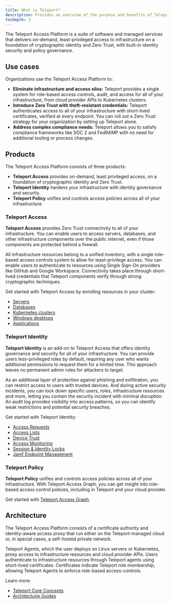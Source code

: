 ```yaml
---
title: What is Teleport?
description: Provides an overview of the purpose and benefits of Teleport Access Platform, which allows you to implement Zero Trust for all of your infrastructure.
tocDepth: 3
---
```


The Teleport Access Platform is a suite of software and managed services that
delivers on-demand, least-privileged access to infrastructure on a foundation of
cryptographic identity and Zero Trust, with built-in identity security and
policy governance.

## Use cases

Organizations use the Teleport Access Platform to:

- **Eliminate infrastructure and access silos:** Teleport provides a single
  system for role-based access controls, audit, and access for all of your
  infrastructure, from cloud provider APIs to Kubernetes clusters.
- **Introduce Zero Trust with theft-resistant credentials:** Teleport
  authenticates access to all of your infrastructure with short-lived
  certificates, verified at every endpoint. You can roll out a Zero Trust
  strategy for your organization by setting up Teleport alone.
- **Address complex compliance needs:** Teleport allows you to satisfy
  compliance frameworks like SOC 2 and FedRAMP with no need for additional
  tooling or process changes. 

## Products

The Teleport Access Platform consists of three products:

- **Teleport Access** provides on-demand, least privileged access, on a
  foundation of cryptographic identity and Zero Trust.
- **Teleport Identity** hardens your infrastructure with identity governance and
  security.
- **Teleport Policy** unifies and controls access policies across all of your
  infrastructure.  

### Teleport Access

**Teleport Access** provides Zero Trust connectivity to all of your
infrastructure. You can enable users to access servers, databases, and other
infrastructure components over the public internet, even if those components are
protected behind a firewall. 

All infrastructure resources belong to a unified inventory, with a single
role-based access controls system to allow for least-privilege access. You can
enable users to authenticate to resources using Single Sign-On providers like
GitHub and Google Workspace. Connectivity takes place through short-lived
credentials that Teleport components verify through strong cryptographic
techniques.

Get started with Teleport Access by enrolling resources in your cluster:

- [Servers](server-access/introduction.mdx)
- [Databases](database-access/introduction.mdx)
- [Kubernetes clusters](kubernetes-access/introduction.mdx)
- [Windows desktops](desktop-access/introduction.mdx)
- [Applications](application-access/introduction.mdx)

### Teleport Identity

**Teleport Identity** is an add-on to Teleport Access that offers identity
governance and security for all of your infrastructure. You can provide users
less-privileged roles by default, requiring any user who wants additional
permissions to request them for a limited time. This approach leaves no
permanent admin roles for attackers to target. 

As an additional layer of protection against phishing and exfiltration, you can
restrict access to users with trusted devices. And during active security
incidents, you can lock down specific users, roles, infrastructure resources and
more, letting you contain the security incident with minimal disruption. An
audit log provides visibility into access patterns, so you can identify weak
restrictions and potential security breaches.

Get started with Teleport Identity:

- [Access Requests](./access-controls/access-requests.mdx)
- [Access Lists](./access-controls/access-lists.mdx)
- [Device Trust](./access-controls/device-trust.mdx)
- [Access Monitoring](./access-controls/access-monitoring.mdx)
- [Session & Identity Locks](./access-controls/guides/locking.mdx)
- [Jamf Endpoint
  Management](./access-controls/device-trust/jamf-integration.mdx)

### Teleport Policy

**Teleport Policy** unifies and controls access policies across all of your
infrastructure. With Teleport Access Graph, you can get insight into role-based
access control policies, including in Teleport and your cloud provider. 

Get started with [Teleport Access Graph](access-controls/access-graph.mdx).

## Architecture

The Teleport Access Platform consists of a certificate authority and
identity-aware access proxy that run either on the Teleport-managed cloud or, in
special cases, a self-hosted private network. 

Teleport Agents, which the user deploys on Linux servers or Kubernetes, proxy
access to infrastructure resources and cloud provider APIs. Users authenticate
to infrastructure resources through Teleport agents using short-lived
certificates. Certificates indicate Teleport role membership, allowing Teleport
Agents to enforce role-based access-controls.

Learn more:

- [Teleport Core Concepts](./core-concepts.mdx)
- [Architectuire Guides](./architecture/introduction.mdx)
